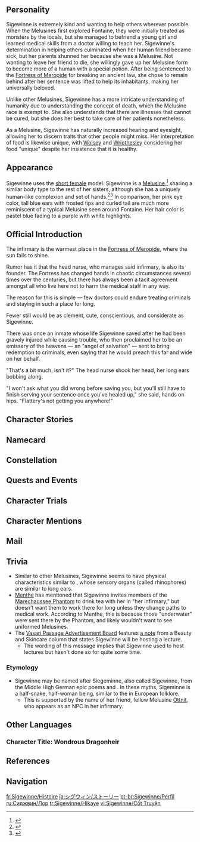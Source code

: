 {{CharacterTabs}}
{{Quote|The head nurse of the [[Fortress of Meropide]]. As a [[Melusine]], she uses her unique perspective to observe and care for those around her.|Description from the Official Website<ref>Official Genshin Impact Website: [https://genshin.hoyoverse.com/en/character/Fontaine?char=12 Sigewinne]</ref>}}
==Personality==
{{Quote|A Melusine and the Fortress of Meropide's head nurse. She cares equally for every convict locked in the undersea prison.|In-game character attributes and profile page text}}

Sigewinne is extremely kind and wanting to help others wherever possible. When the Melusines first explored Fontaine, they were initially treated as monsters by the locals, but she managed to befriend a young girl and learned medical skills from a doctor willing to teach her. Sigewinne's determination in helping others culminated when her human friend became sick, but her parents shunned her because she was a Melusine. Not wanting to leave her friend to die, she willingly gave up her Melusine form to become more of a human with a special potion. After being sentenced to the [[Fortress of Meropide]] for breaking an ancient law, she chose to remain behind after her sentence was lifted to help its inhabitants, making her universally beloved. 

Unlike other Melusines, Sigewinne has a more intricate understanding of humanity due to understanding the concept of death, which the Melusine race is exempt to. She also understands that there are illnesses that cannot be cured, but she does her best to take care of her patients nonetheless.

As a Melusine, Sigewinne has naturally increased hearing and eyesight, allowing her to discern traits that other people might miss. Her interpretation of food is likewise unique, with [[Wolsey]] and [[Wriothesley]] considering her food "unique" despite her insistence that it is healthy.

==Appearance==
{{See also|Sweetness of the Sea}}
Sigewinne uses the [[:Category:Short Female Characters|short female]] model. Sigewinne is a [[Melusine]],<ref>{{Ref/NPC|Aeval|condition = while riding the [[Aquabus]]}}</ref> sharing a similar body type to the rest of her sisters, although she has a uniquely human-like complexion and set of hands.<ref>{{Ref/NPC|Elphane|condition = while riding the [[Aquabus]]}}</ref><ref>{{Ref/NPC|Menthe}}</ref> In comparison, her pink eye color, tall blue ears with frosted tips and curled tail are much more reminiscent of a typical Melusine seen around Fontaine. Her hair color is pastel blue fading to a purple with white highlights.

==Official Introduction==
<!-- Article from Hoyolab -->
{{Official Introduction
|title     = Pure Spirit, Heed My Wish
|link      = https://www.hoyolab.com/article/27528201
|character = Sigewinne
}}
{{Quote|"Sigewinne's the most unique out of all the Melusine friends my parents know. They say that she was a guest at our place a long time ago, and that she held my hand, supporting me when I had just learned to walk. Many years have passed since, and I've become an adult — she, on the other hand, is just as meticulous and enthusiastic as ever."|[[Emilie]]}}
The infirmary is the warmest place in the [[Fortress of Meropide]], where the sun fails to shine.

Rumor has it that the head nurse, who manages said infirmary, is also its founder. The Fortress has changed hands in chaotic circumstances several times over the centuries, but there has always been a tacit agreement amongst all who live here not to harm the medical staff in any way.

The reason for this is simple — few doctors could endure treating criminals and staying in such a place for long.

Fewer still would be as clement, cute, conscientious, and considerate as Sigewinne.

There was once an inmate whose life Sigewinne saved after he had been gravely injured while causing trouble, who then proclaimed her to be an emissary of the heavens — an "angel of salvation" — sent to bring redemption to criminals, even saying that he would preach this far and wide on her behalf.

"That's a bit much, isn't it?" The head nurse shook her head, her long ears bobbing along.

"I won't ask what you did wrong before saving you, but you'll still have to finish serving your sentence once you've healed up," she said, hands on hips. "Flattery's not getting you anywhere!"

==Character Stories==
{{Character Story
|title1        = Character Details
|text1         = <p>Within the huge undersea facilities of the Fortress of Meropide, Sigewinne's infirmary is one of the few places open to all people at all times.</p><!--
              --><p>A guard might have a terrible bout of illness while out on patrol at night, and have to be helped over to the infirmary by his colleagues, only to find that a hot drink and a clean bed had already been prepared, awaiting his arrival. Or an exhausted inmate might collapse from overexertion at their lunch desk, then awake to find their meal by their bedside, snug within an insulated container...</p><!--
              --><p>As they made these discoveries, Sigewinne's smile would also come into view, swiftly relieving both fright and fatigue, helping them to calm down and accept treatment and care.</p><!--
              --><p>All are in awe of her dedication, yet are also puzzled by the warmness of her heart.</p><!--
              --><p>To be consigned to the Fortress is a punishment in and of itself, and even the most youthful and energetic of guards must take a day off after consecutive days of work. Yet Sigewinne has taken precious few of these throughout Wriothesley's entire tenure as administrator. The lights in the infirmary are always on, and it seems that they'll never be put out... The motivation behind such enthusiasm may as well be an enigma to guard and inmate alike.</p><!--
              --><p>"Could it be that she is an emissary sent from the heavens to watch over us?"</p><!--
              --><p>What began as a single inmate mumbling away to themselves after seeing the wings on Sigewinne's back was swiftly taken up others, until before long the vast majority were behind it. In this world without light beneath the waves, she had become their "sun," bringing a radiant warmth to their dark, damp prison.</p><!--
              --><p>To repay this "angel" for her care, the guards have an "unwritten rule" beyond the many administrative systems already present &mdash; any who are rude to Sigewinne are punished extra harshly. The inmates, for their part, also have an unspoken agreement that any particularly wild and violent newcomers must receive a "warning" upon being admitted. After all, they had to be made aware that the community would brook no affront to their angel, didn't they?</p><!--
              --><p>Sigewinne herself is blissfully unaware of all these customs that have cropped up around her, and simply serves her patients as she always has. However, there will always be some curious person who will ask:</p><!--
              --><p>"Head Nurse, why do you stay here to take care of us? Don't you get tired or, y'know, annoyed?"</p><!--
              --><p>Whenever this happens, Sigewinne's brows tend to furrow (a rare sight indeed), as though the question was absurd.</p><!--
              --><p>"Hmm... Have you ever had a pet cat? You take care of them, and watch them be cute in their various ways... That's something that makes you happy in and of itself, isn't it? Why would anyone ever get tired of something like that?"</p><!--
              --><p>Most who ask cannot quite believe their ears when they receive such an answer, and those they tell are even less convinced.</p><!--
              --><p>"Nonsense, if ever I've heard it! I'd sooner believe that angels exist!"</p>
|mention1      = 

|title2        = Character Story 1
|friendship2   = 2
|text2         = <p>In the days just following Sigewinne's appointment to the post of Head Nurse, the Fortress saw many instances of inmates overworking themselves.</p><!--
              --><p>Even without being ordered to do so, many would persist in working when rest times rolled around. Perhaps they were simply looking for a faster way to get their hands on temporary luxuries to lavish upon themselves, or place another bet in the next boxing match &mdash; either way, the [[Credit Coupons]] caused many an inmate to sacrifice their health in pursuit of their desires.</p><!--
              --><p>Seeing all this confused Sigewinne, yet she was unable to do anything about it. The way she saw it, "exhaustion" was an "illness" that humans actively sought to afflict themselves with.</p><!--
              --><p>"But since it is an illness, I could come up with a cure, couldn't I?"</p><!--
              --><p>So thinking, she began sourcing for ingredients, eventually coming up with a type of medicine that was to her satisfaction. Both packed full of nutrition and delicious, in her eyes it was a sure-fire winner.</p><!--
              --><p>Yet when she first tried to use it, the inmate she was treating blanched in terror at the sight and refused to take it.</p><!--
              --><p>Bewildered by this reaction, Sigewinne sought help from many sources, eventually receiving her answer from the inmate who served as head chef.</p><!--
              --><p>"Sounds like a piece of cake to me! We chefs can turn anything into a gourmet dish, even the ugliest-looking roots and rhizomes around."</p><!--
              --><p>Though she found herself disagreeing with his definition of "ugly," Sigewinne was grateful for the head chef's help, and so she showed him the ingredients she had prepared.</p><!--
              --><p>There was a long silence as the head chef looked over the items before him.</p><!--
              --><p>"Head Nurse, I will do my best. Oh, and if you don't mind, next time you send me the ingredients... Don't let anyone see them, alright?</p><!--
              --><p>Sigewinne did not understand why he was so worried, but seeing his earnest gaze, she agreed. Afterwards, she was to give this medicine the official name of "Nutritious Meal," and thus did it become one of the secret menu items at the canteen &mdash; one that would inevitably show up on an inmate's tray the day after they overworked themselves.</p>
|mention2      = 

|title3        = Character Story 2
|friendship3   = 3
|text3         = <p>After Sigewinne became Head Nurse, the fact that she looked like a human yet was actually a Melusine became an open secret, and the news spread even beyond the Fortress's walls.</p><!--
              --><p>Some guessed that she might be a descendant of mixed human and Melusine blood, but any who discussed this possibility would receive a stern warning from the [[Marechaussee Phantom]]. Even Iudex [[Neuvillette]] would personally come out against such rumors, "with the intent to quash such inappropriate, discourteous canards."</p><!--
              --><p>Some guessed that she might be wearing a special mask and gloves, postulating that this made it easier for her to blend in with humanity. But most quickly refuted this belief, for the time when humans had ostracized Melusines was now far behind them, and there was no need for Sigewinne to live in this way.</p><!--
              --><p>Newspapers quickly seized upon the selling power of this public curiosity, and many reporters were dispatched to the Fortress to interview her.</p><!--
              --><p>"Forgive me for asking, but might we know how you came to look the way you do?"</p><!--
              --><p>The reporters tactful approaches belied their urgency. Sigewinne, after giving the question some serious thought, began to tell a story woven from distant memories&mdash;</p><!--
              --><p>In the times when humans and Melusines did not yet trust one another, only one little girl was willing to make friends with a Melusine. Later, when she fell seriously ill, Sigewinne was the only doctor who was able to make it on time. But because she was a Melusine &mdash; and only because of that &mdash; the girl's parents did not allow Sigewinne to enter.</p><!--
              --><p>To save her friend, Sigewinne looked for a frightening witch and begged her to help. Having ascertained Sigewinne's resolve, the witch gave her a bottled potion of brewed sin. After using it, Sigewinne gained a human countenance, hands, and feet, and by so doing managed to save her friend.</p><!--
              --><p>Having listened to this story, the reporters glanced at each other.</p><!--
              --><p>"Head Nurse, this is a fairy tale, isn't it?"</p><!--
              --><p>"It's true, you know."</p><!--
              --><p>They looked into the Melusine's eyes, then back at each other. Each of them was among the elite of their profession, and they all believed that they could see through an interviewee's lie with ease, yet there was no trace of falsehood in Sigewinne's expression.</p><!--
              --><p>And so it was that they returned in vain, and perhaps there was consensus that the public would not be convinced by the story, for Sigewinne's answer was never published.</p><!--
              --><p>Afterward, those around her came to believe that this was a matter she had no wish to discuss, and thus they privately agreed that no one was to ask her again. Perhaps only Sigewinne herself knows that she had hidden nothing, though she might not have understood the full truth at the time.</p>
|mention3      = Neuvillette

|title4        = Character Story 3
|friendship4   = 4
|text4         = <p>Ever since entering the Fortress, Sigewinne has maintained a correspondence with Neuvillette via letters.</p><!--
              --><p>She responds earnestly to every letter he sends, and out of concern for the possible boredom that he might have to endure in the [[Palais Mermonia]], she sometimes even includes anecdotes about some interesting things that have happened at the Fortress.</p><!--
              --><p>"Dear Monsieur Neuvillette, I am doing very well right now. I received the medical items in a shipment a while back &mdash; thank you very much for selecting them and arranging for their arrival."</p><!--
              --><p>"Something quite interesting happened recently. A newly arrived youngster brought down an old bully who's been throwing his weight around for a long time now. He was injured in the process, though. He is very young indeed, but he's tougher than any adult I've met so far. He even refused anesthetics when I was stitching his wound, saying that he wanted to keep his head clear...</p><!--
              --><p>Neuvillette's reply that time came a good while earlier than usual. He seemed to have recognized the young man Sigewinne had mentioned, and requested that she took close care of him. Although he wrote in the same officialese as usual, Sigewinne could sense that he was following this young man with interest.</p><!--
              --><p>As such, matters concerning this young man would become a common feature of her letters to Neuvillette.</p><!--
              --><p>"Dear Monsieur Neuvillette, he has injured himself in a fight again, and refused anesthetics as always... I snuck some into his tea anyway, stitching him up after he fell asleep. He never cries out when I treat him, but I know how painful it must be for him."</p><!--
              --><p>"Dear Monsieur Neuvillette, he still refuses to drink the milkshakes I make for him, even though they'd do him a lot of good..."</p><!--
              --><p>"Dear Monsieur Neuvillette, he has grown quite a bit. Perhaps he might even be a little taller than you are now..."</p><!--
              --><p>"Dear Monsieur Neuvillette, the medical supplies that I reported as missing in my previous letter have now been found, thanks to him. It seems that there are no longer any secrets that may be kept from him down here..."</p><!--
              --><p>"Dear Mr. Neuvillette, based on your previous instructions, I am to address him as 'Your Grace' now, yes?"</p><!--
              --><p>...</p><!--
              --><p>Many years later, after the young man named Wriothesley had become the new administrator of the Fortress, through some coincidence he discovered Sigewinne and Neuvillette's status as pen pals.</p><!--
              --><p>"Just as I thought. Our dear Iudex placed a spy by my side."</p><!--
              --><p>"Why do you say that? I only mentioned you in my letters because Monsieur Neuvillette was concerned about you."</p><!--
              --><p>Wriothesley did not agree with this, but he did not refute it directly, instead choosing to talk about a certain encounter from before he went to prison. At that time, wracked with hunger, he had been flipping through a discarded newspaper, searching for some opportunity to make [[Mora]]. However, the one he had met was not the "concerned" Monsieur Neuvillette, but rather a warm-hearted Melusine officer. It was only thanks to the food she gave him that he managed to make it through at all.</p><!--
              --><p>"The Iudex does not... Or to be precise, he cannot show concern for anyone. This is one of the restrictions he must accept as the Iudex. Even his subordinates are freer than he is to show concern for others.</p><!--
              --><p>"Nonetheless, do continue writing to him about anything you like. I suppose that is one of the restrictions I must accept."</p><!--
              --><p>Sigewinne, too, did not attempt to refute Wriothesley's view, even as he left &mdash; for she had never imagined that he, despite everything he knew, would come to such an incorrect conclusion. Long ago, when the Melusines had just come up to the surface world, many of them would present gifts to humanity as gestures of goodwill. Yet this was exploited by evil folk, bringing danger upon many Melusines. Thus it was that Neuvillette gathered them all, strictly prohibiting such behavior. If it were not for Neuvillette's express instructions, that Melusine officer would never have given Wriothesley any food herself.</p><!--
              --><p>After much deliberation, Sigewinne decided to pen a new letter.</p><!--
              --><p>"Dear Monsieur Neuvillette, I have finally found a secret that even he does not know..."</p>
|mention4      = Neuvillette, Wriothesley

|title5        = Character Story 4
|friendship5   = 5
|text5         = <p>As far as Melusines are concerned, humans aging, falling ill, and dying is as natural as the sunrise and sunset.</p><!--
              --><p>This is the first thing all Melusines understand in their attempts to understand humans, for it is the biggest difference between them. Many Melusines' understanding of humanity also stops here, for what they faced when they came onto land was human wariness and rejection; so they returned to the waters, giving up on further investigation into the transient lot that is humanity's.</p><!--
              --><p>Unlike these Melusines, Sigewinne's curiosity bid her stay, and also alerted her to the magic of the science of "medicine." It was said that this magic was quite marvelous, even able to change the natural law known as death by age and ailment.</p><!--
              --><p>Sigewinne wished to master this magic, believing that it might help bridge the chasm between Melusines and humans, allowing the former to blend in with the latter. Unfortunately, in the days when Melusines had first entered society, none among the humans understood her thought process, and even less so were they willing to impart medical skills onto her.</p><!--
              --><p>This persisted until a traveling doctor who the children called "the witch" encountered the Melusine, and heard her out.</p><!--
              --><p>"Seriously? What do you think medicine is? How childish."</p><!--
              --><p>Sigewinne was expecting to be rejected even as she silently bore the criticism, only for the "witch" to scare off a few children who were looking to ridicule the Melusine, before waving for her to follow.</p><!--
              --><p>"Might as well come with me, then. I'll show you what the real answer is."</p><!--
              --><p>Thus did Sigewinne come to own her very own medical kit, learning medicine at the feet of this "witch." The latter was an excellent doctor and a dutiful teacher alike. There was almost no illness that she could not cure, no technique she could not teach.</p><!--
              --><p>As their travels gradually took them all across Fontaine, Sigewinne had already learned how to prepare various medicines as well as scare off children with ghost stories, and she would also call this "witch" her "Teacher."</p><!--
              --><p>One day, this traveling doctor of a "witch" would stop her wandering feet, and with a serious expression that seemed somewhat out of character, called Sigewinne over to assist her.</p><!--
              --><p>"What shall we use to cure this person, Teacher?"</p><!--
              --><p>"There is no cure. Just give them some painkillers."</p><!--
              --><p>This was the first time Sigewinne had ever heard her teacher make such a pronouncement. Though shocked, she prepared the relevant substance nonetheless. Then, she watched as the suffering patient calmed down, said their farewells to their family members, before passing on peacefully.</p><!--
              --><p>In the night, the two of them would continue their journey.</p><!--
              --><p>"I didn't know there were illnesses you could not cure, Teacher. Are there more of them?"</p><!--
              --><p>"Oh, lots. No matter how advanced medicine becomes, there will always be incurable illnesses."</p><!--
              --><p>"Then why does medicine exist?"</p><!--
              --><p>"All humans will die. In which case, why do humans exist?" replied the "witch."</p><!--
              --><p>Hearing her Teacher's response, Sigewinne teetered on the edge of understanding. She thought back to the farewells they had seen earlier, rifling through her memories for an answer.</p><!--
              --><p>"For their smiles? Their tears?"</p><!--
              --><p>Her teacher, ever serious, suddenly gave her a rare, gentle smile.</p><!--
              --><p>"Let's leave it at that for now. Once you've figured it out, not only will you understand medicine, but humanity as well."</p>
|mention5      = 

|title6        = Character Story 5
|friendship6   = 6
|quest6        = The Warmth of Lies
|text6         = <p>"Fontainians were originally [[Oceanid]]s, and their bodies will dissolve in [[Primordial Sea]]water."</p><!--
              --><p>That great flood washed away the sins of all Fontainians and revealed the shocking truth at the same time. Of this matter, Sigewinne had a far greater understanding than most. After settling the inmates injured in the flood, she returned to the Fortress ahead of time and took out that letter, sealed securely in a bottle as it had been for hundreds of years.</p><!--
              --><p>"I assume that if you're opening this letter, you've understood all those things I had doubts about, just as we agreed?"</p><!--
              --><p>"No matter. I know I need not worry. You've always done as I said, trusting me unconditionally. As such, allow me to open with an apology. I lied to you, even at the end."</p><!--
              --><p>"The strange illness I discovered manifests as the dissolution of the human body. All bodily tissues and structures will dissipate, leaving behind a liquid that appears as close to pure water as might seem possible. Even by using myself as an experimental subject and forcing myself into a fatal impasse, I could not find the answer to curing the disease in this liquid. All I gained was one meaningless discovery &mdash; that if you mixed this liquid with some specific ingredients, you will obtain a face-changing solution usable by Fontainians alone. With this solution, they can change their appearance into anything they desire."</p><!--
              --><p>"I originally thought it useless... until you found me, and told me of your dilemma, of being unable to save your friend due to being a Melusine. It suddenly occurred to me that it might also have some effect on a Melusine constitution, and that this predicament I found myself at may yet have some purpose."</p><!--
              --><p>"That is why I tricked you. The bottle on the table is not some sort of mysterious potion, but the final gift I can leave you after I have dissolved myself."</p><!--
              --><p>"Just take it as a sort of medicine &mdash; after all, didn't I tell you that we had to be willing to resort to trickery to get children to drink theirs?"</p><!--
              --><p>Having finished reading the letter, Sigewinne returned to the place she had chosen to memorialize her teacher, now armed with the full truth.</p><!--
              --><p>There was no gravestone here, only an unremarkable water's edge. Sigewinne had never found her teacher's body, and so had set up a simple cenotaph for her. Hundreds of years later, the monument had in turn been swallowed up by the constantly rising waters.</p><!--
              --><p>Sigewinne did not begrudge her teacher that lie, for she could feel the "warmth" in it each time she touched her cheeks.</p><!--
              --><p>"Thank you, Teacher."</p><!--
              --><p>And she laid that letter upon the waters, and watched it drift far away.</p>
|mention6      = 

|title7        = Melusine-Specialized Portable Integrated Medical Apparatus
|friendship7   = 4
|text7         = <p>In the days before the main body of the [[Fontaine Research Institute]] had yet to float in the skies, the researchers would also accept some research projects that lay outside the scope of their usual investigations as a way to repay their benefactors.</p><!--
              --><p>These projects were largely dry, uninteresting, but tolerable sacrifices for the sake of courting sponsors. Still, some would be outright ridiculous, to the point that the researchers might consider having their funding cut to be preferable to actually carrying them out.</p><!--
              --><p>One day, one such task appeared, finding pride of place on their announcement boards.</p><!--
              --><p>"Extra Urgent: Specialist Medical Device Development."</p><!--
              --><p>"Requirements: 1. Portable, Small Size, Lightweight, to be carried with ease by a person with the build of a small child. 2. Needs to contain all needed medical implements for emergency calls (if present medical instruments cannot meet these requirements, a new complement of devices will need to be created separately.) 3. Contains a function with which to perform routine health checkups. 4. Must have a cute design."</p><!--
              --><p>Those who had gathered around the board to read this began to scrunch up their brows as they did so, and finally, they could not contain their anger any longer.</p><!--
              --><p>"What sort of request is this? Never mind the how strict the requirements are &mdash; they're self-contradictory, too!"</p><!--
              --><p>"A cute design? What are we, toymakers?"</p><!--
              --><p>But the person who had put up the notice was unfazed by their infuriated response.</p><!--
              --><p>"The commissioner is the Melusine head nurse at the Fortress of Meropide."</p><!--
              --><p>At this, the researchers &mdash; who just moments before had been the very picture of outrage &mdash; fell utterly silent, until finally someone shouted out:</p><!--
              --><p>"We're bidding for this one &mdash; no preferential treatment for those on shift! Also, anyone who complained just now is automatically out of the running!"</p><!--
              --><p>After just a single month, Sigewinne had received a most satisfactory product. From then on, this heart-shaped medical kit could be seen at her hip wherever she went, indeed becoming one of her calling cards.</p><!--
              --><p>If she had but one complaint, it would have to be its awful mouthful of a name &mdash; the "Melusine-Specialized Portable Integrated Medical Apparatus."</p>
|mention7      = 

|title8        = Vision
|friendship8   = 6
|text8         = <p>Sigewinne is a most skilled medical practitioner indeed. Since entering the Fortress of Meropide, she has almost never encountered an illness she could not treat. And as the number she has saved has increased, so too has everyone's respect for her. As long as it's medical advice she gives, they will follow it to the letter.</p><!--
              --><p>Still, there was one exception.</p><!--
              --><p>This was an inmate by the name of "Oldstone," whose real name no one knew. They knew only that he had been serving his sentence for many years already, coming to spend his twilight years beneath the waves on account of its sheer length. His body grew more and more frail, but he would always reject treatment from Sigewinne.</p><!--
              --><p>"Don't bother me. No one can cure me."</p><!--
              --><p>With such words he would refuse her each time she tried to give him a checkup. Eventually, she was forced to make use of her connections with the prison administration, calling upon the aid of several guards to drag those old stony bones into the infirmary. Thus did the long-overdue physical examination begin, but the result was one of despair &mdash; the old fellow's condition had long since been terminal, and was not something that Sigewinne could treat, for all her skill.</p><!--
              --><p>"See? I told you so!"</p><!--
              --><p>Oldstone crowed in triumph as he looked into her defeated eyes, only for his laughter to turn into a bout of intense choking and bloody coughing, until finally he lost consciousness.</p><!--
              --><p>After this, the arrogant old fellow was rendered bedridden. And for the first time, Sigewinne found herself feeling trapped in that now so familiar infirmary, not knowing what to do aside from watch over Oldstone as his final days slipped away.</p><!--
              --><p>Still, she noticed that he would constantly stare at a specific date on the calendar, some strange light stubbornly lingering in those long deadened eyes of his.</p><!--
              --><p>"No matter how advanced medicine becomes, there will always be incurable illnesses."</p><!--
              --><p>"Then why does medicine exist?"</p><!--
              --><p>Sigewinne remembered the question she once asked her teacher, and suddenly realized that she might now pen the final annotation of her answer. So she came to Oldstone's bedside, and once again extended an invitation to him.</p><!--
              --><p>"My Teacher once told me that a doctor's greatest duty is not to cure all diseases, but to cure the ones they can. So let me help you."</p><!--
              --><p>"You're saying there's something wrong with me that you can treat?"</p><!--
              --><p>"That's right. It's your inability to last till that day comes."</p><!--
              --><p>He stared back at her in shock, but was ultimately won over by the resolve in her eyes.</p><!--
              --><p>In the following ten or so days, despite his unwillingness, he drank every last concoction she gave him. His condition did not improve, and indeed his bloody coughing only increased in intensity and volume, but by some miracle he made it past the date of the death sentence his disease had passed upon him &mdash; made it to that day on the calendar.</p><!--
              --><p>On that day, a mother and her son showed up in the infirmary. The son had been plying his trade as a merchant in [[Liyue]], and this was the earliest he could hurry back to Fontaine. He first upbraided Oldstone for his failures as a father, then, upon receiving the old man's earnest apology, soaked the sickbed's sheets with his tears, before finally sending Oldstone off with a smile when that final moment came.</p><!--
              --><p>...</p><!--
              --><p>After Oldstone's funeral, Sigewinne received a box of thank-you gifts from that mother and son. Just as she was about to pass them on to her patients, her eyes came upon something shiny.</p><!--
              --><p>And what was it but a brand new Vision, as if the gods themselves had seen all her deeds, and sent her a gift of their own as well.</p><!--
              --><p>Still, she did not display too much joy or surprise, instead taking this as just another annotation for her answer.</p><!--
              --><p>How she wished her Teacher were here in this moment! That way, she could submit her answer at last:</p><!--
              --><p>"For the smiles and tears on their faces!"</p>
|mention8      = 
}}

==Namecard==
{{Namecard|Sigewinne: Treatment}}

==Constellation==
{{Constellation Lore|Nereides}}

==Quests and Events==
{{Quests and Events}}

==Character Trials==
{{Trials by Character}}

==Character Mentions==
{{Character Mentions}}

==Mail==
{{Mails by Category List|noheader=1}}

==Trivia==
* Similar to other Melusines, Sigewinne seems to have physical characteristics similar to {{W|nudibranch|nudibranch sea slugs}}, whose sensory organs (called rhinophores) are similar to long ears.
* [[Menthe]] has mentioned that Sigewinne invites members of the [[Marechaussee Phantom]] to drink tea with her in "her infirmary," but doesn't want them to work there for long unless they change paths to medical work. According to Menthe, this is because those "underwater" were sent there by the Phantom, and likely wouldn't want to see uniformed Melusines.
* The [[Vasari Passage Advertisement Board]] features [[Vasari Passage Advertisement Board#Beauty and Skincare Column|a note]] from a Beauty and Skincare column that states Sigewinne will be hosting a lecture.
** The wording of this message implies that Sigewinne used to host lectures but hasn't done so for quite some time.

===Etymology===
* Sigewinne may be named after Siegeminne, also called Sigewinne, from the Middle High German epic poems {{W|Ortnit}} and {{W|Wolfdietrich}}. In these myths, Sigeminne is a half-snake, half-woman being, similar to the {{W|Melusine}} in European folklore.
** This is supported by the name of her friend, fellow Melusine [[Ottnit]], who appears as an NPC in her infirmary.

==Other Languages==
===Character Title: Wondrous Dragonheir===
{{Other Languages
|en       = Wondrous Dragonheir
|zhs      = 龙女妙变
|zhs_rm   = Lóng Nǚ Miào Biàn
|zht      = 龍女妙變
|zht_rm   = Lóng Nǚ Miào Biàn
|zh_tl    = Wondrous Transformation of Dragon Girl
|ja       = 龍の愛娘
|ja_rm    = Ryuu no Manamusume{{Assumed}}
|ja_tl    = Dragon’s Beloved Daughter
|ko       = 용<->의 딸<->의 화려한 변신
|ko_tl    = 
|es       = La Heredera Dragontina
|es_tl    = The Dragon Heiress
|fr       = Merveilleuse fille-dragonne
|fr_tl    = Wondrous Dragon Girl<!--Daughter-->
|ru       = Преображённая дочь дракона
|ru_tl    = Transfigured Daughter of Dragon
|th       = ธิดามังกรจำแลง
|th_rm    = 
|th_tl    = 
|vi       = Long Nữ Diệu Biến
|vi_tl    = 
|de       = Wunderbare Drachenerbin
|de_tl    = Wondrous Dragonheir
|id       = Wondrous Dragonheir
|pt       = A Filha Transmutada do Dragão
|pt_tl    = 
|tr       = Muhteşem Ejdervarisi
|tr_tl    = 
|it       = Prodigiosa erede del drago
|it_tl    = Prodigious Heir of the Dragon
}}

==References==
{{Reflist}}

==Navigation==
{{Character Navbox|Lore}}

[[fr:Sigewinne/Histoire]]
[[ja:シグウィン/ストーリー]]
[[pt-br:Sigewinne/Perfil]]
[[ru:Сиджвин/Лор]]
[[tr:Sigewinne/Hikaye]]
[[vi:Sigewinne/Cốt Truyện]]